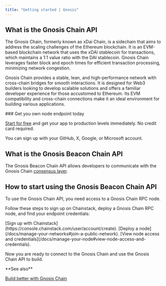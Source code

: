 ---
title: "Getting started | Gnosis"
---

## What is the Gnosis Chain API

The Gnosis Chain, formerly known as xDai Chain, is a sidechain that aims to address the scaling challenges of the Ethereum blockchain. It is an EVM-based blockchain network that uses the xDAI stablecoin for transactions, which maintains a 1:1 value ratio with the DAI stablecoin. Gnosis Chain leverages faster block and epoch times for efficient transaction processing, minimizing network congestion.

Gnosis Chain provides a stable, lean, and high-performance network with cross-chain bridges for smooth interactions. It is designed for Web3 builders looking to develop scalable solutions and offers a familiar developer experience for those accustomed to Ethereum. Its EVM compatibility and cross-chain connections make it an ideal environment for building various applications.

<Check>
  ### Get you own node endpoint today

  [Start for free](https://console.chainstack.com/) and get your app to production levels immediately. No credit card required.

  You can sign up with your GitHub, X, Google, or Microsoft account.
</Check>

## What is the Gnosis Beacon Chain API

The Gnosis Beacon Chain API allows developers to communicate with the Gnosis Chain [consensus layer](https://beacon.gnosischain.com/).

## How to start using the Gnosis Beacon Chain API

To use the Gnosis Chain API, you need access to a Gnosis Chain RPC node.

Follow these steps to sign up on Chainstack, deploy a Gnosis Chain RPC node, and find your endpoint credentials:

<Steps>
<Step>
[Sign up with Chainstack](https://console.chainstack.com/user/account/create).
</Step>
<Step>
[Deploy a node](/docs/manage-your-networks#join-a-public-network).
</Step>
<Step>
[View node access and credentials](/docs/manage-your-node#view-node-access-and-credentials).
</Step>
</Steps>

Now you are ready to connect to the Gnosis Chain and use the Gnosis Chain API to build.

<Info>
  **See also**

  [Build better with Gnosis Chain](https://chainstack.com/build-better-with-gnosis/)
</Info>
